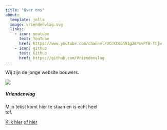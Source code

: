 ```yaml
---
title: "Over ons"
about:
  template: jolla
  image: vriendenvlag.svg
  links:
    - icon: youtube
      text: YouTube
      href: https://www.youtube.com/channel/UCcKCdGh91gJBPxvPfW-ftjw
    - icon: github
      text: Github
      href: https://github.com/Vriendenvlag
---
```


Wij zijn de jonge website bouwers.

::: {.card style="width:300px;"}

![](images/pexels-alex-knight-2599244.jpg){.card-img-top}

::: {.card-body}

##### Vriendenvlag {.card-title}

::: {.card-text}

Mijn tekst komt hier te staan en is echt heel tof. 

:::

[Klik hier](){.btn .btn-primary}
[of hier](){.btn .btn-primary}

:::

:::